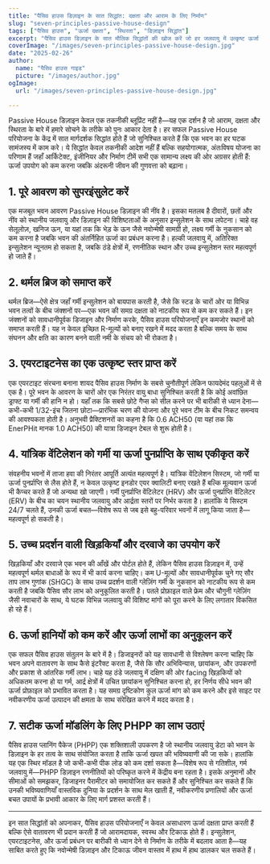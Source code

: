 ```yaml
---
title: "पैसिव हाउस डिज़ाइन के सात सिद्धांत: दक्षता और आराम के लिए निर्माण"
slug: "seven-principles-passive-house-design"
tags: ["पैसिव हाउस", "ऊर्जा दक्षता", "स्थिरता", "डिज़ाइन सिद्धांत"]
excerpt: "पैसिव हाउस डिज़ाइन के सात मौलिक सिद्धांतों की खोज करें जो हर जलवायु में उत्कृष्ट ऊर्जा दक्षता, असाधारण इनडोर वायु गुणवत्ता, और स्थायी आराम सुनिश्चित करते हैं।"
coverImage: "/images/seven-principles-passive-house-design.jpg"
date: "2025-02-26"
author:
  name: "पैसिव हाउस गाइड"
  picture: "/images/author.jpg"
ogImage:
  url: "/images/seven-principles-passive-house-design.jpg"

---
```

Passive House डिज़ाइन केवल एक तकनीकी ब्लूप्रिंट नहीं है—यह एक दर्शन है जो आराम, दक्षता और स्थिरता के बारे में हमारे सोचने के तरीके को पुनः आकार देता है। हर सफल Passive House परियोजना के केंद्र में सात मार्गदर्शक सिद्धांत होते हैं जो सुनिश्चित करते हैं कि एक भवन का हर घटक सामंजस्य में काम करे। ये सिद्धांत केवल तकनीकी आदेश नहीं हैं बल्कि सहयोगात्मक, अंतःविषय योजना का परिणाम हैं जहाँ आर्किटेक्ट, इंजीनियर और निर्माण टीमें सभी एक सामान्य लक्ष्य की ओर अग्रसर होती हैं: ऊर्जा उपयोग को कम करना जबकि अंदरूनी जीवन की गुणवत्ता को बढ़ाना।

## 1. पूरे आवरण को सुपरइंसुलेट करें

एक मजबूत भवन आवरण Passive House डिज़ाइन की नींव है। इसका मतलब है दीवारों, छतों और नींव को स्थानीय जलवायु और डिज़ाइन की विशिष्टताओं के अनुसार इन्सुलेशन के साथ लपेटना। चाहे वह सेलूलोज़, खनिज ऊन, या यहां तक कि भेड़ के ऊन जैसे नवोन्मेषी सामग्री हो, लक्ष्य गर्मी के नुकसान को कम करना है जबकि भवन की अंतर्निहित ऊर्जा का प्रबंधन करना है। हल्की जलवायु में, अतिरिक्त इन्सुलेशन न्यूनतम हो सकता है, जबकि ठंडे क्षेत्रों में, रणनीतिक स्थान और उच्च इन्सुलेशन स्तर महत्वपूर्ण हो जाते हैं।
## 2. थर्मल ब्रिज को समाप्त करें

थर्मल ब्रिज—ऐसे क्षेत्र जहाँ गर्मी इन्सुलेशन को बायपास करती है, जैसे कि स्टड के चारों ओर या विभिन्न भवन तत्वों के बीच जंक्शनों पर—एक भवन की समग्र दक्षता को नाटकीय रूप से कम कर सकते हैं। इन जंक्शनों को सावधानीपूर्वक डिजाइन और निर्माण करके, पैसिव हाउस परियोजनाएँ इन कमजोर स्थानों को समाप्त करती हैं। यह न केवल इच्छित R-मूल्यों को बनाए रखने में मदद करता है बल्कि समय के साथ संघनन और क्षति का कारण बनने वाली नमी के संचय को भी रोकता है।

## 3. एयरटाइटनेस का एक उत्कृष्ट स्तर प्राप्त करें

एक एयरटाइट संरचना बनाना शायद पैसिव हाउस निर्माण के सबसे चुनौतीपूर्ण लेकिन फायदेमंद पहलुओं में से एक है। पूरे भवन के आवरण के चारों ओर एक निरंतर वायु बाधा सुनिश्चित करती है कि कोई अवांछित ड्राफ्ट या गर्मी की हानि न हो। यहाँ तक कि सबसे छोटे गैप्स को सील करने पर भी बारीकी से ध्यान देना—कभी-कभी 1/32-इंच जितना छोटा—प्रारंभिक चरण की योजना और पूरे भवन टीम के बीच निकट समन्वय की आवश्यकता होती है। अनुभवी प्रैक्टिशनरों का कहना है कि 0.6 ACH50 (या यहां तक कि EnerPHit मानक 1.0 ACH50) की यात्रा डिजाइन टेबल से शुरू होती है।
## 4. यांत्रिक वेंटिलेशन को गर्मी या ऊर्जा पुनर्प्राप्ति के साथ एकीकृत करें

संवहनीय भवनों में ताजा हवा की निरंतर आपूर्ति अत्यंत महत्वपूर्ण है। यांत्रिक वेंटिलेशन सिस्टम, जो गर्मी या ऊर्जा पुनर्प्राप्ति से लैस होते हैं, न केवल उत्कृष्ट इनडोर एयर क्वालिटी बनाए रखते हैं बल्कि मूल्यवान ऊर्जा भी कैप्चर करते हैं जो अन्यथा खो जाएगी। गर्मी पुनर्प्राप्ति वेंटिलेटर (HRV) और ऊर्जा पुनर्प्राप्ति वेंटिलेटर (ERV) के बीच का चयन स्थानीय जलवायु और आर्द्रता स्तरों पर निर्भर करता है। हालांकि ये सिस्टम 24/7 चलते हैं, उनकी ऊर्जा बचत—विशेष रूप से जब इसे बहु-परिवार भवनों में लागू किया जाता है—महत्वपूर्ण हो सकती है।

## 5. उच्च प्रदर्शन वाली खिड़कियाँ और दरवाजे का उपयोग करें

खिड़कियाँ और दरवाजे एक भवन की आँखें और पोर्टल होते हैं, लेकिन पैसिव हाउस डिज़ाइन में, उन्हें महत्वपूर्ण थर्मल बाधाओं के रूप में भी कार्य करना चाहिए। कम U-मूल्यों और सावधानीपूर्वक चुने गए सौर ताप लाभ गुणांक (SHGC) के साथ उच्च प्रदर्शन वाली ग्लेज़िंग गर्मी के नुकसान को नाटकीय रूप से कम करती है जबकि पैसिव सौर लाभ को अनुकूलित करती है। पतले प्रोफ़ाइल वाले फ्रेम और चौगुनी ग्लेज़िंग जैसी नवाचारों के साथ, ये घटक विभिन्न जलवायु की विशिष्ट मांगों को पूरा करने के लिए लगातार विकसित हो रहे हैं।
## 6. ऊर्जा हानियों को कम करें और ऊर्जा लाभों का अनुकूलन करें

एक सफल पैसिव हाउस संतुलन के बारे में है। डिजाइनरों को यह सावधानी से विश्लेषण करना चाहिए कि भवन अपने वातावरण के साथ कैसे इंटरैक्ट करता है, जैसे कि सौर अभिविन्यास, छायांकन, और उपकरणों और प्रकाश से आंतरिक गर्मी लाभ। चाहे यह ठंडे जलवायु में दक्षिण की ओर facing खिड़कियों को अधिकतम करना हो या गर्म, आर्द्र क्षेत्रों में उचित छायांकन सुनिश्चित करना हो, हर निर्णय सीधे भवन की ऊर्जा प्रोफ़ाइल को प्रभावित करता है। यह समग्र दृष्टिकोण कुल ऊर्जा मांग को कम करने और इसे साइट पर नवीकरणीय ऊर्जा उत्पादन की क्षमता के साथ संरेखित करने में मदद करता है।

## 7. सटीक ऊर्जा मॉडलिंग के लिए PHPP का लाभ उठाएं

पैसिव हाउस प्लानिंग पैकेज (PHPP) एक शक्तिशाली उपकरण है जो स्थानीय जलवायु डेटा को भवन के डिज़ाइन के हर तत्व के साथ संयोजित करता है ताकि ऊर्जा खपत की भविष्यवाणी की जा सके। हालांकि यह एक स्थिर मॉडल है जो कभी-कभी पीक लोड को कम दर्शा सकता है—विशेष रूप से गतिशील, गर्म जलवायु में—PHPP डिज़ाइन रणनीतियों को परिष्कृत करने में केंद्रीय बना रहता है। इसके अनुमानों और सीमाओं को समझकर, डिजाइनर पैरामीटर को समायोजित कर सकते हैं और सुनिश्चित कर सकते हैं कि उनकी भविष्यवाणियाँ वास्तविक दुनिया के प्रदर्शन के साथ मेल खाती हैं, नवीकरणीय प्रणालियों और ऊर्जा बचत उपायों के प्रभावी आकार के लिए मार्ग प्रशस्त करती हैं।

---

इन सात सिद्धांतों को अपनाकर, पैसिव हाउस परियोजनाएँ न केवल असाधारण ऊर्जा दक्षता प्राप्त करती हैं बल्कि ऐसे वातावरण भी प्रदान करती हैं जो आरामदायक, स्वस्थ और टिकाऊ होते हैं। इन्सुलेशन, एयरटाइटनेस, और ऊर्जा प्रबंधन पर बारीकी से ध्यान देने से निर्माण के तरीके में बदलाव आता है—यह साबित करते हुए कि नवोन्मेषी डिज़ाइन और टिकाऊ जीवन वास्तव में हाथ में हाथ डालकर चल सकते हैं।
